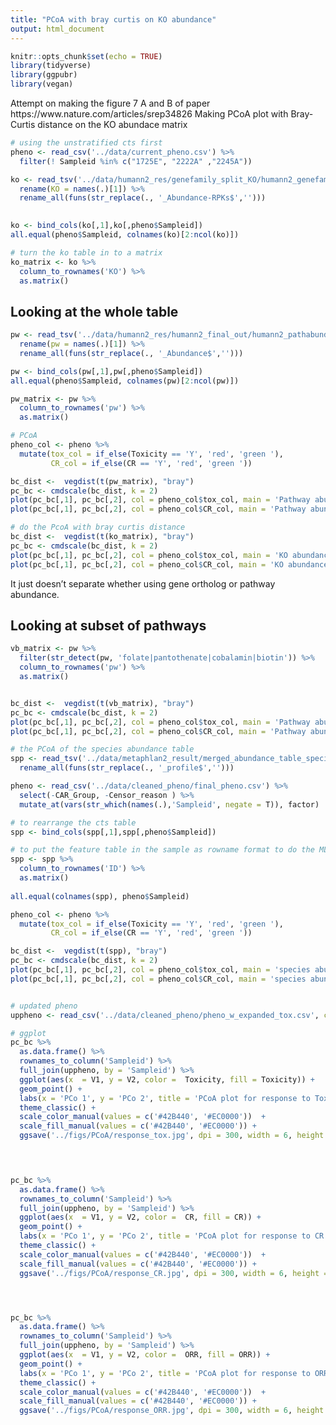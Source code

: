 ```yaml
---
title: "PCoA with bray curtis on KO abundance"
output: html_document
---
```


```r
knitr::opts_chunk$set(echo = TRUE)  
library(tidyverse)
library(ggpubr)
library(vegan)
```

Attempt on making the figure 7 A and B of paper https://www.nature.com/articles/srep34826
Making PCoA plot with Bray-Curtis distance on the KO abundace matrix

```r
# using the unstratified cts first
pheno <- read_csv('../data/current_pheno.csv') %>% 
  filter(! Sampleid %in% c("1725E", "2222A" ,"2245A"))

ko <- read_tsv('../data/humann2_res/genefamily_split_KO/humann2_genefamilies_KO_regroup_relab_unstratified.tsv') %>% 
  rename(KO = names(.)[1]) %>% 
  rename_all(funs(str_replace(., '_Abundance-RPKs$',''))) 
  

ko <- bind_cols(ko[,1],ko[,pheno$Sampleid]) 
all.equal(pheno$Sampleid, colnames(ko)[2:ncol(ko)])

# turn the ko table in to a matrix
ko_matrix <- ko %>% 
  column_to_rownames('KO') %>% 
  as.matrix()
```

## Looking at the whole table

```r
pw <- read_tsv('../data/humann2_res/humann2_final_out/humann2_pathabundance_relab_unstratified.tsv') %>% 
  rename(pw = names(.)[1]) %>% 
  rename_all(funs(str_replace(., '_Abundance$',''))) 

pw <- bind_cols(pw[,1],pw[,pheno$Sampleid]) 
all.equal(pheno$Sampleid, colnames(pw)[2:ncol(pw)])

pw_matrix <- pw %>% 
  column_to_rownames('pw') %>% 
  as.matrix()
```

```r
# PCoA
pheno_col <- pheno %>% 
  mutate(tox_col = if_else(Toxicity == 'Y', 'red', 'green '),
         CR_col = if_else(CR == 'Y', 'red', 'green '))

bc_dist <-  vegdist(t(pw_matrix), "bray")
pc_bc <- cmdscale(bc_dist, k = 2)
plot(pc_bc[,1], pc_bc[,2], col = pheno_col$tox_col, main = 'Pathway abundance color by tox')
plot(pc_bc[,1], pc_bc[,2], col = pheno_col$CR_col, main = 'Pathway abundance color by CR')
```

```r
# do the PcoA with bray curtis distance  
bc_dist <-  vegdist(t(ko_matrix), "bray")
pc_bc <- cmdscale(bc_dist, k = 2)
plot(pc_bc[,1], pc_bc[,2], col = pheno_col$tox_col, main = 'KO abundance color by tox')
plot(pc_bc[,1], pc_bc[,2], col = pheno_col$CR_col, main = 'KO abundance color by CR')
```

It just doesn't separate whether using gene ortholog or pathway abundance.       

## Looking at subset of pathways

```r
vb_matrix <- pw %>% 
  filter(str_detect(pw, 'folate|pantothenate|cobalamin|biotin')) %>% 
  column_to_rownames('pw') %>% 
  as.matrix()


bc_dist <-  vegdist(t(vb_matrix), "bray")
pc_bc <- cmdscale(bc_dist, k = 2)
plot(pc_bc[,1], pc_bc[,2], col = pheno_col$tox_col, main = 'Pathway abundance color by tox')
plot(pc_bc[,1], pc_bc[,2], col = pheno_col$CR_col, main = 'Pathway abundance color by CR')

```


#############################################################################

```r
# the PCoA of the species abundance table
spp <- read_tsv('../data/metaphlan2_result/merged_abundance_table_species.txt') %>% 
  rename_all(funs(str_replace(., '_profile$','')))

pheno <- read_csv('../data/cleaned_pheno/final_pheno.csv') %>% 
  select(-CAR_Group, -Censor_reason ) %>% 
  mutate_at(vars(str_which(names(.),'Sampleid', negate = T)), factor)

# to rearrange the cts table 
spp <- bind_cols(spp[,1],spp[,pheno$Sampleid]) 

# to put the feature table in the sample as rowname format to do the ML 
spp <- spp %>% 
  column_to_rownames('ID') %>% 
  as.matrix()
 
all.equal(colnames(spp), pheno$Sampleid)
```

```r
pheno_col <- pheno %>% 
  mutate(tox_col = if_else(Toxicity == 'Y', 'red', 'green '),
         CR_col = if_else(CR == 'Y', 'red', 'green '))

bc_dist <-  vegdist(t(spp), "bray")
pc_bc <- cmdscale(bc_dist, k = 2) 
plot(pc_bc[,1], pc_bc[,2], col = pheno_col$tox_col, main = 'species abundance color by tox')
plot(pc_bc[,1], pc_bc[,2], col = pheno_col$CR_col, main = 'species abundance color by CR')


# updated pheno
uppheno <- read_csv('../data/cleaned_pheno/pheno_w_expanded_tox.csv', col_types = 'cfffffff')

# ggplot 
pc_bc %>% 
  as.data.frame() %>% 
  rownames_to_column('Sampleid') %>% 
  full_join(uppheno, by = 'Sampleid') %>% 
  ggplot(aes(x  = V1, y = V2, color =  Toxicity, fill = Toxicity)) +
  geom_point() +
  labs(x = 'PCo 1', y = 'PCo 2', title = 'PCoA plot for response to Toxicity') +
  theme_classic() +
  scale_color_manual(values = c('#42B440', '#EC0000'))  +
  scale_fill_manual(values = c('#42B440', '#EC0000')) +
  ggsave('../figs/PCoA/response_tox.jpg', dpi = 300, width = 6, height = 5)

 


pc_bc %>% 
  as.data.frame() %>% 
  rownames_to_column('Sampleid') %>% 
  full_join(uppheno, by = 'Sampleid') %>% 
  ggplot(aes(x  = V1, y = V2, color =  CR, fill = CR)) +
  geom_point() +
  labs(x = 'PCo 1', y = 'PCo 2', title = 'PCoA plot for response to CR') +
  theme_classic() +
  scale_color_manual(values = c('#42B440', '#EC0000'))  +
  scale_fill_manual(values = c('#42B440', '#EC0000')) +
  ggsave('../figs/PCoA/response_CR.jpg', dpi = 300, width = 6, height = 5) 




pc_bc %>% 
  as.data.frame() %>% 
  rownames_to_column('Sampleid') %>% 
  full_join(uppheno, by = 'Sampleid') %>% 
  ggplot(aes(x  = V1, y = V2, color =  ORR, fill = ORR)) +
  geom_point() +
  labs(x = 'PCo 1', y = 'PCo 2', title = 'PCoA plot for response to ORR') +
  theme_classic() +
  scale_color_manual(values = c('#42B440', '#EC0000'))  +
  scale_fill_manual(values = c('#42B440', '#EC0000')) +
  ggsave('../figs/PCoA/response_ORR.jpg', dpi = 300, width = 6, height = 5) 
```


